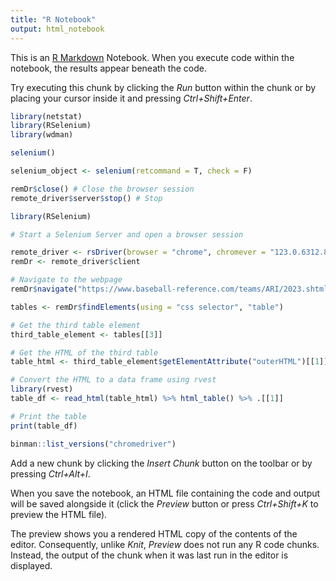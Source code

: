 ```yaml
---
title: "R Notebook"
output: html_notebook
---
```


This is an [R Markdown](http://rmarkdown.rstudio.com) Notebook. When you execute code within the notebook, the results appear beneath the code. 

Try executing this chunk by clicking the *Run* button within the chunk or by placing your cursor inside it and pressing *Ctrl+Shift+Enter*. 

```r
library(netstat)
library(RSelenium)
library(wdman)
```

```r
selenium()
```

```r
selenium_object <- selenium(retcommand = T, check = F)
```

```r
remDr$close() # Close the browser session
remote_driver$server$stop() # Stop

```

```r
library(RSelenium)

# Start a Selenium Server and open a browser session

remote_driver <- rsDriver(browser = "chrome", chromever = "123.0.6312.86", verbose = FALSE, port = 2154L)
remDr <- remote_driver$client

# Navigate to the webpage
remDr$navigate("https://www.baseball-reference.com/teams/ARI/2023.shtml")

```

```r
tables <- remDr$findElements(using = "css selector", "table")

# Get the third table element
third_table_element <- tables[[3]]

# Get the HTML of the third table
table_html <- third_table_element$getElementAttribute("outerHTML")[[1]]

# Convert the HTML to a data frame using rvest
library(rvest)
table_df <- read_html(table_html) %>% html_table() %>% .[[1]]

# Print the table
print(table_df)
```


```r
binman::list_versions("chromedriver")
```

Add a new chunk by clicking the *Insert Chunk* button on the toolbar or by pressing *Ctrl+Alt+I*.

When you save the notebook, an HTML file containing the code and output will be saved alongside it (click the *Preview* button or press *Ctrl+Shift+K* to preview the HTML file).

The preview shows you a rendered HTML copy of the contents of the editor. Consequently, unlike *Knit*, *Preview* does not run any R code chunks. Instead, the output of the chunk when it was last run in the editor is displayed.
